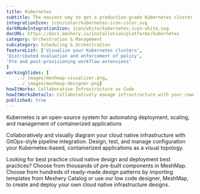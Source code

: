 ---title: Kubernetes  subtitle: The easiest way to get a production-grade Kubernetes cluster up and runningintegrationIcon: icon/color/kubernetes-icon-color.svgdarkModeIntegrationIcon: icon/white/kubernetes-icon-white.svgdocURL: https://docs.meshery.io/installation/platforms/kubernetescategory: Orchestration & Managementsubcategory: Scheduling & OrchestrationfeatureList: ['Visualize your Kubernetes clusters','Distributed evaluation and enforcement of policy','Pre and post-provisioning workflow extensions']workingSlides: [    ../_images/meshmap-visualizer.png,    ../_images/meshmap-designer.png]howItWorks: Collaborative Infrastructure as CodehowItWorksDetails: Collaboratively manage infrastructure with your coworkers synchronously sharing the same designs.published: true---<p>    Kubernetes is an open-source system for automating deployment, scaling, and management of containerized applications</p><p>    Collaboratively and visually diagram your cloud native infrastructure with GitOps-style pipeline integration. Design, test, and manage configuration your Kubernetes-based, containerized applications as a visual topology.</p><p>    Looking for best practice cloud native design and deployment best practices? Choose from thousands of pre-built components in MeshMap. Choose from hundreds of ready-made design patterns by importing templates from Meshery Catalog or use our low code designer, MeshMap, to create and deploy your own cloud native infrastructure designs.</p>